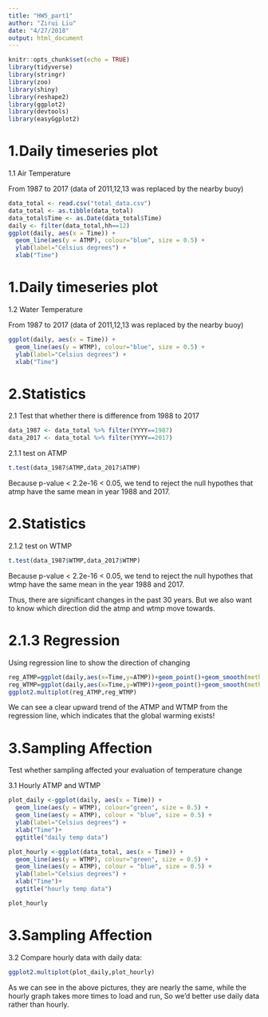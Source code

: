 ```yaml
---
title: "HW5_part1"
author: "Zirui Liu"
date: "4/27/2018"
output: html_document
---
```


```r
knitr::opts_chunk$set(echo = TRUE)
library(tidyverse)
library(stringr)
library(zoo)
library(shiny)
library(reshape2)
library(ggplot2)
library(devtools)
library(easyGgplot2)
```


# 1.Daily timeseries plot

1.1 Air Temperature 
 
From 1987 to 2017 (data of 2011,12,13 was replaced by the nearby buoy)
```r
data_total <- read.csv("total_data.csv")
data_total <- as.tibble(data_total)
data_total$Time <- as.Date(data_total$Time)
daily <- filter(data_total,hh==12)
ggplot(daily, aes(x = Time)) + 
  geom_line(aes(y = ATMP), colour="blue", size = 0.5) + 
  ylab(label="Celsius degrees") + 
  xlab("Time")
```

# 1.Daily timeseries plot
1.2 Water Temperature

From 1987 to 2017 (data of 2011,12,13 was replaced by the nearby buoy)
```r
ggplot(daily, aes(x = Time)) + 
  geom_line(aes(y = WTMP), colour="blue", size = 0.5) + 
  ylab(label="Celsius degrees") + 
  xlab("Time")
```

# 2.Statistics

2.1 Test that whether there is difference from 1988 to 2017

```r
data_1987 <- data_total %>% filter(YYYY==1987) 
data_2017 <- data_total %>% filter(YYYY==2017) 
```

2.1.1 test on ATMP

```r
t.test(data_1987$ATMP,data_2017$ATMP)
```

  Because p-value < 2.2e-16 < 0.05, we tend to reject the null hypothes that atmp have the same mean in year 1988 and 2017. 

# 2.Statistics
2.1.2 test on WTMP

```r
t.test(data_1987$WTMP,data_2017$WTMP)
```

  Because p-value < 2.2e-16 < 0.05, we tend to reject the null hypothes that wtmp have the same mean in the year 1988 and 2017.

  Thus, there are significant changes in the past 30 years.
  But we also want to know which direction did the atmp and wtmp move towards.

# 2.1.3 Regression

  Using regression line to show the direction of changing

```r
reg_ATMP=ggplot(daily,aes(x=Time,y=ATMP))+geom_point()+geom_smooth(method="lm")+ggtitle("reg ATMP")
reg_WTMP=ggplot(daily,aes(x=Time,y=WTMP))+geom_point()+geom_smooth(method="lm")+ggtitle("reg WTMP")
ggplot2.multiplot(reg_ATMP,reg_WTMP)
```

  We can see a clear upward trend of the ATMP and WTMP from the regression line, which indicates that the global warming exists!


# 3.Sampling Affection

  Test whether sampling affected your evaluation of temperature change

3.1 Hourly ATMP and WTMP

```r
plot_daily <-ggplot(daily, aes(x = Time)) + 
  geom_line(aes(y = WTMP), colour="green", size = 0.5) + 
  geom_line(aes(y = ATMP), colour = "blue", size = 0.5) +
  ylab(label="Celsius degrees") + 
  xlab("Time")+
  ggtitle("daily temp data")

plot_hourly <-ggplot(data_total, aes(x = Time)) + 
  geom_line(aes(y = WTMP), colour="green", size = 0.5) + 
  geom_line(aes(y = ATMP), colour = "blue", size = 0.5) +
  ylab(label="Celsius degrees") + 
  xlab("Time")+
  ggtitle("hourly temp data")

plot_hourly
```

# 3.Sampling Affection

3.2 Compare hourly data with daily data:

```r
ggplot2.multiplot(plot_daily,plot_hourly)
```

  As we can see in the above pictures, they are nearly the same, while the hourly graph takes more times to load and run, So we'd better use daily data rather than hourly.

